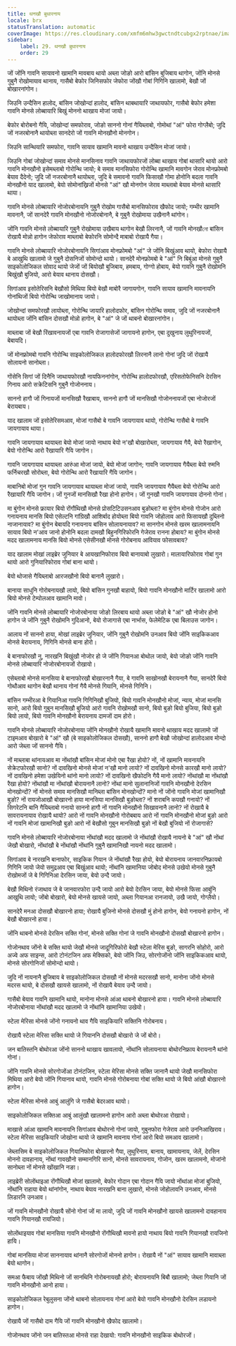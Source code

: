 ```yaml
---
title: थनखौ बुथारनाय
locale: brx
statusTranslation: automatic
coverImage: https://res.cloudinary.com/xmfm6mhw3gwctndtcubgx2rptnae/image/upload/v1740468922/small_cover_tratado_de_psicologia_revolucionaria_a4c0dca4e0.webp
sidebar:
    label: 29. थनखौ बुथारनाय
    order: 29
---
```

जों जोंनि गावनि सायावनो खामानि मावबाय थायो अब्ला जोङो आरो बांसिन बुजिबाय थागोन, जोंनि मोनसे गुबुनै रोखोमायाव थानाय, गासैबो बेफोर जिनिसफोर जेफोरा जोंखौ गोबां गिगिनि खालामो, बेखौ जों बोखारनांगोन।

जिउनि उन्दैसिन हालोद, बांसिन जोखोन्दां हालोद, बांसिन थाबथायारि जाथायफोर, गासैबो बेफोर हमेशा गावनि मोनसे लोब्बायारि बिखुं मोननो थाखाय मोजां जायो।

बेफोर बोरोबनो गैयि, जोखोन्दां समफोराव, जोङो साननो गोनां गैयिब्लाबो, गोमोथां "आं" फोरा गोग्लैबो; जुदि जों नजरबोनानै थायोब्ला सानदेरो जों गावनि मोनखौनो मोनगोन।

जिउनि सान्थियारि समफोरा, गावनि सायाव खामानि मावनो थाखाय उन्दैसिन मोजां जायो।

जिउनि गोबां जोखोन्दां समाव मोनसे मानसिनाव गावनि जाथायफोरजों लोब्बा थाखाय गोबां थासारि थायो आरो गावनि मोनखौनो इसेमब्लाबो गोरोन्थि जायो; बे समाव मानसिफोरा गोरोन्थि खामानि मावगोन जेराव मोनफ्रोमबो बेयाव दैदेनो; जुदि जों नजरबोनानै थायोब्ला, जुदि बे समावनो गावनि फिसाखौ गोमा होनोनि बदला गावनि मोनखौनो याद खालामो, बेयो सोमोनांख्रिजों मोनसे "आं" खौ मोनगोन जेराव माब्लाबो बेयाव मोनसे थासारि थाया।

गावनि मोनसे लोब्बायारि नोजोरबोनायनि गुबुनै रोखोम गासैबो मानसिफोराव खैफोद जायो; गम्भीर खामानि मावनानै, जों सानदेरै गावनि मोनखौनो नोजोरबोनानै, बे गुबुनै रोखोमाया उखैनानै थांगोन।

जोंनि गावनि मोनसे लोब्बायारि गुबुनै रोखोमाया उखैबाय थागोन बेखौ लिरनानै, जों गावनि मोनखौনো बांसिन रोखायै मोन्नो हागोन जेफोराव माब्लाबो बेफोरनि सोमोन्दै माबाबो रोखायै गैया।

गावनि मोनसे लोब्बायारि नोजोरबोनायनि सिगांआव मोनफ्रोमबो "आं" जे जोंनि बिखुंआव थायो, बेफोरा रोखायै बे आखुथि खालामो जे गुबुनै दोसनिजों सोमोन्दो थायो। सानदेरै मोनफ्रोमबो बे "आं" नि बिबुंआ मोनसे गुबुनै साइकोलोजिकल सोवाद थायो जेजों जों बियोखौ बुजिबाय, हमबाय, गोग्गो होबाय, बेयो गावनि गुबुनै रोखोमनि बिखुंखौ बुजियो, आरो बेयाव थानाय दोसखौ।

सिगांआव इसोतेरिसनि बेखौसो मिथिया बियो बेखौ माबोरै जागायगोन, गावनि सायाव खामानि मावनायनि गोनांथिजों बियो गोरोन्थि जाखोमानाय जायो।

जोखोन्दां समफोरखौ लायोब्ला, गोरोन्थि जायारि हालोदफोर, बांसिन गोरोन्थि समाव, जुदि जों नजरबोनानै थायोब्ला जोंनि बांसिन दोसखौ मोन्नो हागोन, बे "आं" जे जों थाबनो बोखारनांगोन।

माब्लाबा जों बेखौ रिंखावनायजों एबा गावनि रोजागासेजों जागायनो हागोन, एबा दुखुनाय लुथुरिनायजों, बेबायदि।

जों मोनफ्रोमबो गावनि गोरोन्थि साइकोलोजिकल हालोदफोरखौ लिरनानै लानो गोनां जुदि जों रोखायै सोलायनो सानोब्ला।

गोंसेनि सिगां जों दिनैनि जाथायफोरखौ नायफिननांगोन, गोरोन्थि हालोदफोरखौ, एरिसतोफेनिसनि देरसिन गिनाय आरो सक्रेटिसनि गुबुनै गोजोननाय।

साननो हागौ जों गिनायजों मानसिखौ रैखाबाय, साननो हागौ जों मानसिखौ गोजोननायजों एबा नोजोरजों बेरायबाय।

याद खालाम जों इसोतेरिसमआव, मोजां गासैबो बे गावनि जायगायाव थायो, गोरोन्थि गासैबो बे गावनि जायगायाव थाया।

गावनि जायगायाव थायाब्ला बेयो मोजां जायो नाथाय बेयो न'खौ बोखारोब्ला, जायगायाव गैयै, बेयो रैखागोन, बेयो गोरोन्थि आरो रैखायारि गैयि जागोन।

गावनि जायगायाव थायाब्ला आरुंआ मोजां जायो, बेयो मोजां जागोन; गावनि जायगायाव गैयैब्ला बेयो रुमनि फर्निचरखौ सोरोब्ला, बेयो गोरोन्थि आरो रैखायारि गैयि जागोन।

माबानिबो मोजां गुन गावनि जायगायाव थायाब्ला मोजां जायो, गावनि जायगायाव गैयैब्ला बेयो गोरोन्थि आरो रैखायारि गैयि जागोन। जों गुनजों मानसिखौ रैखा होनो हागोन। जों गुनखौ गावनि जायगायाव दोननो गोनां।

मा बुंगोन मोनसे फ्रायार बियो रोंगौथिखौ मोनसे प्रोसटिटिउसनआव बुङोब्ला? मा बुंगोन मोनसे गोजोन आरो गनायनाय मानसि बियो एसेल्टनि गांग्रिखौ आशिर्बाद होयोब्ला बियो गावनि जोहोलाव आरो फिसायखौ दुब्लिनो नाजानायाव? मा बुंगोन बेबायदि गनायनाय बांसिन सोलायनायाव? मा सानगोन मोनसे खरम खालामनायनि सायाव बियो न'आव जानो होनोनि बदला दामखौ बिहुनगिरिफोरनि गेजेराव रानना होबाय? मा बुंगोन मोनसे मदद खालामनाय मानसि बियो मोनसे एसेसीनखौ मोनसे गोरोबनाय आवियाव फोसावबाय?

याद खालाम मोखां लाइब्रेर जुनियार बे आयखानिफोराव बियो बानायाबो लुखारो। मालायारिफोराव गोबां गुन थायो आरो गुनियारिफोराव गोबां बाना थायो।

बेयो थोजासे गैयिब्लाबो आरजखौनो बियो बानानै लुखारो।

बानाया साधुनि गोरोबनायखौ लायो, बियो बांसिन गुनखौ बाहायो, बियो गावनि मोनखौनो मार्टिर खालामो आरो बियो मोनसे टेम्पोलआव खामानि मावो।

जोंनि गावनि मोनसे लोब्बायारि नोजोरबोनाया जोङो लिरबाय थायो अब्ला जोङो बे "आं" खौ नोजोर होनो हागोन जे जोंनि गुबुनै रोखोमनि गुदिआनो, बेयो रोजागासे एबा नार्भास, फेलेमेटिक एबा बिलाउस जागोन।

आलाय नों साननो हाया, मोखां लाइब्रेर जुनियार, जोंनि गुबुनै रोखोमनि उनआव बियो जोंनि साइकिकआव मोनसे बेरायनाय, गिगिनि मोनसे बाना होरो।

बे बानाफोरखौ नु, नारखनि बिखुंखौ नोजोर हो जे जोंनि गियानआ बोथोल जायो, बेयो जोङो जोंनि गावनि मोनसे लोब्बायारि नोजोरबोनायजों रोखायो।

एसेब्लाबो मोनसे मानसिया बे बानाफोरखौ बोखारनानै गैया, बे गावनि साखोनखौ बेरायनानै गैया, सानदेरै बियो गोथौआव थागोन बेखौ थानाय गोनां गैयै मोनसे गियानि, मोनसे गिगिनि।

बांसिन गम्भीरआ बे गियानिआ गावनि गिगिनिखौ बुजियो, बियो गावनि मोनखौनो मोजां, न्याय, मोजां मानसि सानो, आरो बियो गुबुन मानसिखौ बुजियो आरो गावनि रोखोमखौ सानो, बियो बुङो बियो बुजिया, बियो बुङो बियो लायो, बियो गावनि मोनखौनो बेरायनाय दामजों दाम होरो।

गावनि मोनसे लोब्बायारि नोजोरबोनाया जोंनि मोनखौनो रोखायै खामानि मावनो थाखाय मदद खालामो जों टाइमआव बोखारो बे "आं" खौ (बे साइकोलोजिकल दोसखौ), साननो हागौ बेखौ जोखोन्दां हालोदआव मोन्दो आरो जेब्ला जों साननो गैयि।

नों माब्लाबा थांनायआव मा नोंथांखौ बांसिन मोजां मोनो एबा रैखा होयो? नों, नों खामानि मावनायनि सेक्रेटफोरखौ सानो? नों दावखिनो मोनसे मोजां न'खौ मानो लायो? नों दावखिनो मोनसे कारखौ मानो लायो? नों दावखिनो हमेशा उखेयिनो थांनो मानो लायो? नों दावखिनो खैफोदनि गैयै मानो लायो? नोंथांखौ मा नोंथांखौ रैखा होयो? नोंथांखौ मा नोंथांखौ बोरायनानै लानो? नोंथां मानो सुलानानिजों गावनि मोनखौनो देरसिन मोनखोन्दों? नों मोनसे समाव मानसिखौ मानिब्ला बांसिन मोनखोन्दों? मानो नों जोंनो गावनि मोजां खामानिखौ बुङो? नों रायजोआखौ बोखारनो हाया मानसिया मानसिखौ बुङोब्ला? नों शराबनि कपखौ गनायो? नों सिगरेटनि बानि गैयिब्लाबो गनायो साननो हागौ नों गावनि मोनखौनो सिखावनानै लानो? नों रोखायै बे सावरायनायाव रोखायै थायो? आरो नों गावनि मोनखौनो गोरोबबाय आरो नों गावनि मोनखौनो मोजां बुङो आरो नों गावनि मोजां खामानिखौ बुङो आरो नों बेखौसो गुबुन मानसिखौ बुङो नों बेखौ बुजियो नों रोजागासे?

गावनि मोनसे लोब्बायारि नोजोरबोनाया नोंथांखौ मदद खालामो जे नोंथांखौ रोखायै नायनो बे "आं" खौ नोंथां जेखौ बोखारो, नोंथांखौ बे नोंथांखौ नोंथांनि गुबुनै खामानिखौ नायनो मदद खालामो।

सिगांआव बे नारखनि बानाफोर, साइकिक गियान जे नोंथांखौ रैखा होयो, बेयो बोरायनाय जानवारनिफ्रायबो गिगिनि जायो जेयो समुद्रआव एबा बिखुंआव थायो; नोंथांनि खामानिया जोबोद मोनसे उखेयो मोनसे गुबुनै रोखोमजों जे बे गिगिनिआ देरसिन जाया, बेयो उन्दै जायो।

बेखौ मिथिनो रंजाथाव जे बे जानवारफोरा उन्दै जायो आरो बेयो देरसिन जाया, बेयो मोनसे फिसा आबुंनि आखुथि लायो; जोंबो बोखारो, बेयो मोनसे खायसे जायो, अब्ला गियानआ रानजायो, उखै जायो, गोग्लैयो।

सानदेरै मनआ दोसखौ बोखारनो हाया; रोखायै बुजिनो मोनसे दोसखौ मुं होनो हागोन, बेयो गनायनो हागोन, नों बेखौ बोखारनो हाया।

जोंनि थाबनो मोनसे देरसिन सक्ति गोनां, मोनसे सक्ति गोनां जे गावनि मोनखौनो दोसखौ बोखारनो हागोन।

गोजोनथाव जोंनो बे सक्ति थायो जेखौ मोनसे जादूगिरिफोरो बेखौ स्टेला मेरिस बुङो, सागरनि सोहोरो, आरो अज्वे अफ साइन्स, आरो टोनंटजिन अफ मेक्सिको, बेयो जोंनि जिउ, सोरगोजोंनो जोंनि साइकिकआव थायो, मोनसे सोरगोनिजों सोमोन्दो थायो।

जुदि नों नायनानै बुजिबाय बे साइकोलोजिकल दोसखौ नों मोनसे मदरसखौ सानो, मानोना जोंनो मोनसे मदरस थायो, बे दोसखौ खायसे खालामो, नों रोखायै बेयाव उन्दै जायो।

गासैबो बेयाव गावनि खामानि थायो, मानोना मोनसे आंआ थाबनो बोखारनो हाया। गावनि मोनसे लोब्बायारि नोजोरबोनाया नोंथांखौ मदद खालामो जे नोंथांनि खामानिया उखेयो।

स्टेला मेरिसा मोनसे जोंनो गनायनो थाव गैयि साइकियारि सक्तिनि गोरोबनाय।

रोखायै स्टेला मेरिसा सक्ति थायो जे गियाननि दोसखौ बोखारो जे जों बोरो।

जन बातिस्तनि बोथोरआ जोंनो साननो थाखाय खावलायो, नोंथांनि सोलायनाया बोथोरनिफ्राय बेरायनानै थांनो गोनां।

जोंनि गावनि मोनसे सोरगोजोंआ टोनंटजिन, स्टेला मेरिसा मोनसे सक्ति जानानै थायो जेखौ मानसिफोरा मिथिया आरो बेयो जोंनि गियानाव थायो, गावनि मोनसे गोरोबनाया गोबां सक्ति थायो जे बियो आंखौ बोखारनो हागोन।

स्टेला मेरिसा मोनसे आबुं आलुंगि जे गासैबो बेदरआव थायो।

साइकोलोजिकल सक्तिआ आबुं आलुंखौ खालामनो हागोन आरो अब्ला बोथोरआ रोखायो।

माखासे आंआ खामानि मावनायनि सिगांआव बोथोरनो गोनां जायो, गुबुनफोरा गेजेराव आरो उननिआखिराव। स्टेला मेरिसा साइकियारि जोखोना थायो जे खामानि मावनाय गोनां आरो बियो समआव खालामो।

जेब्लासिम बे साइकोलोजिकल गियानिफोरा बोखारनो गैया, लुथुरिनाय, बानाय, खामायनाय, जेलें, देरसिन मोननो दावहानाय, नोंथां गावखौनो सम्मानगिरि सानो, मोनसे सावरायनाय, गोजोन, खरम खालामनो, मोजांनो सानोब्ला नों मोनसे खोंखानि नङा।

लाइब्रेरी सोलोंथाइआ रोंगौथिखौ मोजां खालामो, बेफोर गोदान एबा गोदान गैयि जायो नोंथांआ मोजां बुजियो, नोंथांनि राहाया बेयो थांनांगोन, नाथाय बेयाव नारखनि बाना लुखारो, मोनसे जोहोलावनि उनआव, मोनसे लिडारनि उनआव।

जों गावनि मोनखौनो रोखायै सोंनो गोनां जों मा लायो, जुदि जों गावनि मोनखौनो खायसे खालामनो दावहानाय गावनि गियानखौ रायजियो।

सोलोंथाइयाव गोबां मानसिया गावनि मोनखौनो रोंगौथिखौ मावनो हायो नाथाय बियो गावनि गियानखौ रायजिनो हायि।

गोबां मानसिया मोजां साननायाव थांनानै सोरगोजों मोननो हागोन। रोखायै नों "आं" सायाव खामानि मावाब्ला बेयो थागोन।

समआ फैबाय जोंखौ मिथिनो जों सानथिनि गोरोबनायखौ होरो; बोरायनायनि बिबौ खालामो; जेब्ला गियानि जों गावनि मोनखौनो आनो हाया।

साइकोलोजिकल रेबुलुसना जोंनो थाबनो सोलायनाय गोनां आरो बेयो गावनि मोनखौनो देरसिन लडायनो हागोन।

रोखायै जों गासैबो दाम गैयि जों गावनि मोनखौनो खैफोद खालामो।

गोजोनथाव जोंनो जन बातिस्तआ मोनसे राहा देखायो: गावनि मोनखौनो साइकिक बोथोरजों।

